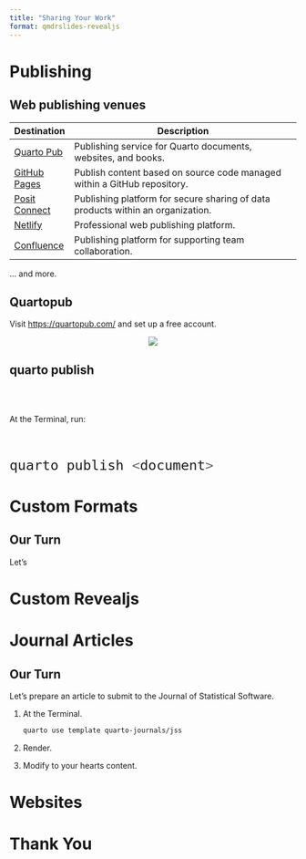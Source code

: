 ```yaml
---
title: "Sharing Your Work"
format: qmdrslides-revealjs
---
```


# Publishing

## Web publishing venues

| Destination                            | Description                                                                                                                                                                                     |
|----------------------------------------|-------------------------------------------------------------------------------------------------------------------------------------------------------------------------------------------------|
| [Quarto Pub](quarto-pub.qmd)           | Publishing service for Quarto documents, websites, and books.                                         |
| [GitHub Pages](github-pages.qmd)       | Publish content based on source code managed within a GitHub repository.                              |     
| [Posit Connect](rstudio-connect.qmd) | Publishing platform for secure sharing of data products within an organization.  |
| [Netlify](netlify.qmd)                 | Professional web publishing platform.                         | 
| [Confluence](confluence.qmd)         | Publishing platform for supporting team collaboration.  

... and more.

## Quartopub

Visit <https://quartopub.com/> and set up a free account.

:::{style="text-align: center"}
![](images/quartopub.png)
:::

## [quarto publish]{.filename}

\
\

At the Terminal, run:

\

:::{style="font-size: 2em"}
```bash
quarto publish <document>
```
:::


# Custom Formats

## Our Turn

Let's 


# Custom Revealjs

# Journal Articles

## Our Turn {.our-turn}

Let's prepare an article to submit to the Journal of Statistical Software.

1. At the Terminal.
  
   ```bash
   quarto use template quarto-journals/jss
   ```
2. Render.
3. Modify to your hearts content.


# Websites

# Thank You
